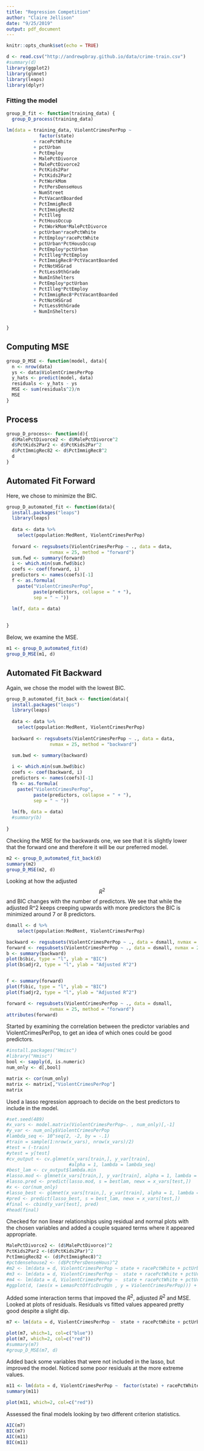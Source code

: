 ```yaml
---
title: "Regression Competition"
author: "Claire Jellison"
date: "9/25/2019"
output: pdf_document
---
```


```r
knitr::opts_chunk$set(echo = TRUE)
```

```r
d <- read.csv("http://andrewpbray.github.io/data/crime-train.csv")
#summary(d)
library(ggplot2)
library(glmnet)
library(leaps)
library(dplyr)
```


### Fitting the model 

```r

group_D_fit <- function(training_data) {
  group_D_process(training_data)
  
lm(data = training_data, ViolentCrimesPerPop ~  
            factor(state) 
          + racePctWhite 
          + pctUrban  
          + PctEmploy 
          + MalePctDivorce 
          + MalePctDivorce2 
          + PctKids2Par 
          + PctKids2Par2  
          + PctWorkMom 
          + PctPersDenseHous 
          + NumStreet 
          + PctVacantBoarded 
          + PctImmigRec8 
          + PctImmigRec82 
          + PctIlleg 
          + PctHousOccup 
          + PctWorkMom*MalePctDivorce 
          + pctUrban*racePctWhite 
          + PctEmploy*racePctWhite
          + pctUrban*PctHousOccup 
          + PctEmploy*pctUrban 
          + PctIlleg*PctEmploy 
          + PctImmigRec8*PctVacantBoarded 
          + PctNotHSGrad 
          + PctLess9thGrade 
          + NumInShelters
          + PctEmploy*pctUrban 
          + PctIlleg*PctEmploy 
          + PctImmigRec8*PctVacantBoarded
          + PctNotHSGrad 
          + PctLess9thGrade 
          + NumInShelters)


}
```



##  Computing MSE

```r
group_D_MSE <- function(model, data){
  n <- nrow(data)
  ys <- data$ViolentCrimesPerPop 
  y_hats <- predict(model, data)
  residuals <- y_hats - ys
  MSE <- sum(residuals^2)/n
  MSE
}
```

## Process 

```r
group_D_process<- function(d){
  d$MalePctDivorce2 <- d$MalePctDivorce^2
  d$PctKids2Par2 <- d$PctKids2Par^2
  d$PctImmigRec82 <- d$PctImmigRec8^2
  d
}
```


## Automated Fit Forward

Here, we chose to minimize the BIC. 
```r
group_D_automated_fit <- function(data){ 
  install.packages("leaps")
  library(leaps)
  
  data <- data %>%
    select(population:MedRent, ViolentCrimesPerPop)
  
  forward <- regsubsets(ViolentCrimesPerPop ~ ., data = data, 
                nvmax = 25, method = "forward")
  sum.fwd <- summary(forward)
  i <- which.min(sum.fwd$bic)
  coefs <- coef(forward, i) 
  predictors <- names(coefs)[-1]
  f <- as.formula(
    paste("ViolentCrimesPerPop", 
          paste(predictors, collapse = " + "), 
          sep = " ~ "))
  
  lm(f, data = data)

  
}

```


Below, we examine the MSE. 
```r

m1 <- group_D_automated_fit(d)
group_D_MSE(m1, d)


```


## Automated Fit Backward

Again, we chose the model with the lowest BIC. 
```r

group_D_automated_fit_back <- function(data){ 
  install.packages("leaps")
  library(leaps)
  
  data <- data %>%
    select(population:MedRent, ViolentCrimesPerPop)
  
  backward <- regsubsets(ViolentCrimesPerPop ~ ., data = data, 
                nvmax = 25, method = "backward")

  sum.bwd <- summary(backward)
  
  i <- which.min(sum.bwd$bic)
  coefs <- coef(backward, i) 
  predictors <- names(coefs)[-1]
  fb <- as.formula(
    paste("ViolentCrimesPerPop", 
          paste(predictors, collapse = " + "), 
          sep = " ~ "))
  
  lm(fb, data = data)
  #summary(b)
  
}

```


Checking the MSE for the backwards one, we see that it is slightly lower that the forward one and therefore it will be our preferred model. 
```r

m2 <- group_D_automated_fit_back(d)
summary(m2)
group_D_MSE(m2, d)

```



Looking at how the adjusted $$R^{2}$$ and BIC changes with the number of predictors. We see that while the adjusted R^2 keeps creeping upwards with more predictors the BIC is minimized around 7 or 8 predictors. 
```r
dsmall <- d %>%
    select(population:MedRent, ViolentCrimesPerPop)

backward <- regsubsets(ViolentCrimesPerPop ~ ., data = dsmall, nvmax = 25, method = "backward")
forward <- regsubsets(ViolentCrimesPerPop ~ ., data = dsmall, nvmax = 25, method = "forward")
b <- summary(backward)
plot(b$bic, type = "l", ylab = "BIC")
plot(b$adjr2, type = "l", ylab = "Adjusted R^2")


f <- summary(forward)
plot(f$bic, type = "l", ylab = "BIC")
plot(f$adjr2, type = "l", ylab = "Adjusted R^2")

```


```r
forward <- regsubsets(ViolentCrimesPerPop ~ ., data = dsmall, 
                nvmax = 25, method = "forward")
attributes(forward)

```



Started by examining the correlation between the predictor variables and ViolentCrimesPerPop, to get an idea of which ones could be good predictors. 
```r
#install.packages("Hmisc")
#library("Hmisc")
bool <- sapply(d, is.numeric)
num_only <- d[,bool]

matrix <- cor(num_only)
matrix <- matrix[,"ViolentCrimesPerPop"]
matrix
```



Used a lasso regression approach to decide on the best predictors to include in the model. 
```r
#set.seed(489)
#x_vars <- model.matrix(ViolentCrimesPerPop~. , num_only)[,-1]
#y_var <- num_only$ViolentCrimesPerPop
#lambda_seq <- 10^seq(2, -2, by = -.1)
#train = sample(1:nrow(x_vars), nrow(x_vars)/2)
#test = (-train)
#ytest = y[test]
#cv_output <- cv.glmnet(x_vars[train,], y_var[train],
                       #alpha = 1, lambda = lambda_seq)
#best_lam <- cv_output$lambda.min
#lasso.mod <- glmnet(x_vars[train,], y_var[train], alpha = 1, lambda = lambda)
#lasso.pred <- predict(lasso.mod, s = bestlam, newx = x_vars[test,])
#x <- cor(num_only)
#lasso_best <- glmnet(x_vars[train,], y_var[train], alpha = 1, lambda = best_lam)
#pred <- predict(lasso_best, s = best_lam, newx = x_vars[test,])
#final <- cbind(y_var[test], pred)
#head(final)
```

Checked for non linear relationships using residual and normal plots with the chosen variables and added a couple squared terms where it appeared appropriate. 
```r
MalePctDivorce2 <- (d$MalePctDivorce)^2
PctKids2Par2 <-(d$PctKids2Par)^2
PctImmigRec82 <- (d$PctImmigRec8)^2
#pctdensehouse2 <- (d$PctPersDenseHous)^2
#m2 <- lm(data = d, ViolentCrimesPerPop ~ state + racePctWhite + pctUrban + PctUnemployed + PctEmploy + MalePctDivorce + PctKids2Par + PctWorkMom + PctPersDenseHous + NumStreet + PctVacantBoarded + PctImmigRec8 + PctIlleg + PctHousOccup + LemasPctOfficDrugUn) 
#m3 <- lm(data = d, ViolentCrimesPerPop ~  state + racePctWhite + pctUrban + PctUnemployed + MalePctDivorce + maledivorce2 + PctKids2Par + PctWorkMom + PctPersDenseHous + NumStreet + PctVacantBoarded + PctImmigRec8 + PctIlleg + PctHousOccup + LemasPctOfficDrugUn) 
#m4 <- lm(data = d, ViolentCrimesPerPop ~  state + racePctWhite + pctUrban + PctUnemployed + MalePctDivorce + maledivorce2 + PctKids2Par + pctkids2par2 + PctWorkMom + PctPersDenseHous + NumStreet + PctVacantBoarded + PctImmigRec8 + PctIlleg + PctHousOccup + LemasPctOfficDrugUn) 
#ggplot(d, (aes(x = LemasPctOfficDrugUn , y = ViolentCrimesPerPop))) + geom_point(position = "jitter")

```

Added some interaction terms that impoved the $R^{2}$, adjusted $R^{2}$ and MSE. Looked at plots of residuals. Residuals vs fitted values appeared pretty good despite a slight dip. 
```r
m7 <- lm(data = d, ViolentCrimesPerPop ~  state + racePctWhite + pctUrban  + PctEmploy + MalePctDivorce + MalePctDivorce2 + PctKids2Par + PctKids2Par2  + PctWorkMom + PctPersDenseHous  + NumStreet + PctVacantBoarded + PctImmigRec8 + PctImmigRec82 + PctIlleg +  PctHousOccup + LemasPctOfficDrugUn + PctWorkMom*MalePctDivorce + pctUrban*racePctWhite + racePctWhite*PctIlleg*PctWorkMom + PctEmploy*racePctWhite + pctUrban*PctHousOccup + PctEmploy*pctUrban + PctIlleg*PctEmploy + PctImmigRec8*PctVacantBoarded + PctNotHSGrad + PctLess9thGrade + NumInShelters) 

plot(m7, which=1, col=c("blue")) 
plot(m7, which=2, col=c("red")) 
#summary(m7)
#group_D_MSE(m7, d)
```


Added back some variables that were not included in the lasso, but improved the model. Noticed some poor residuals at the more extreme values.
```r

m11 <- lm(data = d, ViolentCrimesPerPop ~  factor(state) + racePctWhite + pctUrban  + PctEmploy + MalePctDivorce + MalePctDivorce^2 + PctKids2Par + PctKids2Par^2  + PctWorkMom + PctPersDenseHous  + NumStreet + PctVacantBoarded + PctImmigRec8 + PctImmigRec8^2 + PctIlleg +  PctHousOccup + PctWorkMom*MalePctDivorce + pctUrban*racePctWhite + PctEmploy*racePctWhite + pctUrban*PctHousOccup + PctEmploy*pctUrban + PctIlleg*PctEmploy + PctImmigRec8*PctVacantBoarded + PctNotHSGrad + PctLess9thGrade + NumInShelters+PctEmploy*pctUrban + PctIlleg*PctEmploy + PctImmigRec8*PctVacantBoarded+PctNotHSGrad + PctLess9thGrade + NumInShelters)
summary(m11)

plot(m11, which=2, col=c("red")) 
```

Assessed the final models looking by two different criterion statistics. 
```r
AIC(m7)
BIC(m7)
AIC(m11)
BIC(m11)
```

